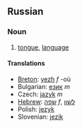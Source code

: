 ==Russian==
===Noun===
#[[tongue]], [[language]]
====Translations====
*[[Breton]]: [[yezh]] ''f'' -où
*Bulgarian: [[език]] ''m''
*Czech: [[jazyk]] ''m''
*[[Hebrew]]: [[שפה]] ''f'', [[לשון]]
*Polish: [[język]]
*Slovenian: [[jezik]]